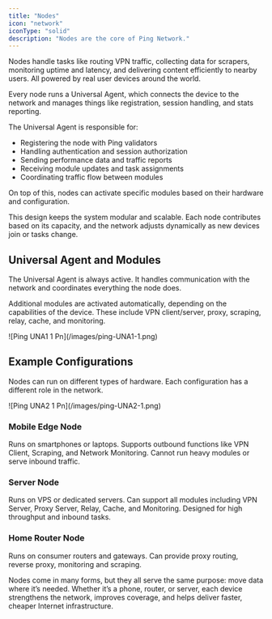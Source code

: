 ```yaml
---
title: "Nodes"
icon: "network"
iconType: "solid"
description: "Nodes are the core of Ping Network."
---
```


Nodes handle tasks like routing VPN traffic, collecting data for scrapers, monitoring uptime and latency, and delivering content efficiently to nearby users. All powered by real user devices around the world.

Every node runs a Universal Agent, which connects the device to the network and manages things like registration, session handling, and stats reporting.

The Universal Agent is responsible for:

- Registering the node with Ping validators
- Handling authentication and session authorization
- Sending performance data and traffic reports
- Receiving module updates and task assignments
- Coordinating traffic flow between modules

On top of this, nodes can activate specific modules based on their hardware and configuration.

This design keeps the system modular and scalable. Each node contributes based on its capacity, and the network adjusts dynamically as new devices join or tasks change.

## **Universal Agent and Modules**

The Universal Agent is always active. It handles communication with the network and coordinates everything the node does.

Additional modules are activated automatically, depending on the capabilities of the device. These include VPN client/server, proxy, scraping, relay, cache, and monitoring.

<Frame>
  ![Ping UNA1 1 Pn](/images/ping-UNA1-1.png)
</Frame>

## **Example Configurations**

Nodes can run on different types of hardware. Each configuration has a different role in the network.

<Frame>
  ![Ping UNA2 1 Pn](/images/ping-UNA2-1.png)
</Frame>

### **Mobile Edge Node**

Runs on smartphones or laptops. Supports outbound functions like VPN Client, Scraping, and Network Monitoring. Cannot run heavy modules or serve inbound traffic.

### **Server Node**

Runs on VPS or dedicated servers. Can support all modules including VPN Server, Proxy Server, Relay, Cache, and Monitoring. Designed for high throughput and inbound tasks.

### **Home Router Node**

Runs on consumer routers and gateways. Can provide proxy routing, reverse proxy, monitoring and scraping.

Nodes come in many forms, but they all serve the same purpose: move data where it’s needed. Whether it’s a phone, router, or server, each device strengthens the network, improves coverage, and helps deliver faster, cheaper Internet infrastructure.